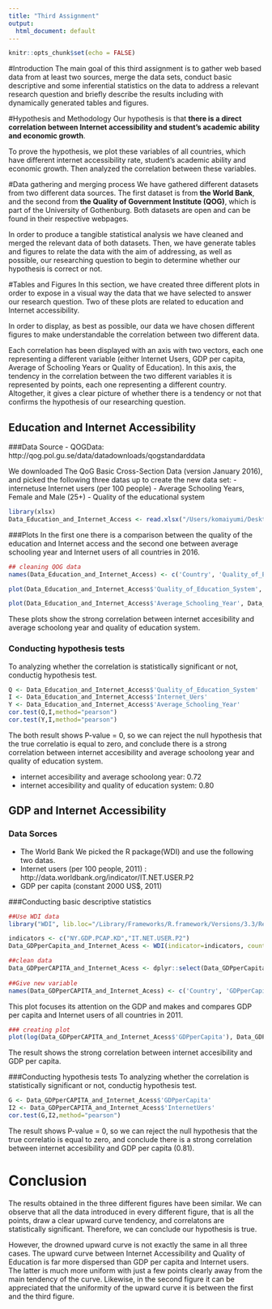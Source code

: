 ```yaml
---
title: "Third Assignment"
output:
  html_document: default
---
```


```r
knitr::opts_chunk$set(echo = FALSE)
```

#Introduction
The main goal of this third assignment is to gather web based data from at least two sources, merge the data sets, conduct basic descriptive and some inferential statistics on the data to address a relevant research question and briefly describe the results including with dynamically generated tables and figures. 

#Hypothesis and Methodology
Our hypothesis is that **there is a direct correlation between Internet accessibility and student's academic ability and economic growth**. 

To prove the hypothesis, we plot these variables of all countries, which have different internet accessibility rate, student's academic ability and economic growth. Then analyzed the correlation between these variables.

#Data gathering and merging process
We have gathered different datasets from two different data sources. The first dataset is from **the World Bank**, and the second from **the Quality of Government Institute (QOG)**, which is part of the University of Gothenburg. Both datasets are open and can be found in their respective webpages.

In order to produce a tangible statistical analysis we have cleaned and merged the relevant data of both datasets. Then, we have generate tables and figures to relate the data with the aim of addressing, as well as possible, our researching question to begin to determine whether our hypothesis is correct or not.

#Tables and Figures 
In this section, we have created three different plots in order to expose in a visual way the data that we have selected to answer our research question. Two of these plots are related to education and Internet accessibility. 

In order to display, as best as possible, our data we have chosen different figures to make understandable the correlation between two different data. 

Each correlation has been displayed with an axis with two vectors, each one representing a different variable (either Internet Users, GDP per capita, Average of Schooling Years or Quality of Education). In this axis, the tendency in the correlation between the two different variables it is represented by points, each one representing a different country. Altogether, it gives a clear picture of whether there is a tendency or not that confirms the hypothesis of our researching question.  


## Education and Internet Accessibility

###Data Source
- QOGData: http://qog.pol.gu.se/data/datadownloads/qogstandarddata

We downloaded The QoG Basic Cross-Section Data (version January 2016), and picked the following three datas up to create the new data set:
 - internetuse Internet users (per 100 people)
 - Average Schooling Years, Female and Male (25+)
 - Quality of the educational system

```r
library(xlsx)
Data_Education_and_Internet_Access <- read.xlsx("/Users/komaiyumi/Desktop/Social Sicence/third_repo/Education and Internet.xlsx",1)
```

###Plots
In the first one there is a comparison between the quality of the education and Internet access and the second one between average schooling year and Internet users of all countries in 2016.

```r
## cleaning QOG data
names(Data_Education_and_Internet_Access) <- c('Country', 'Quality_of_Education_System', 'Average_Schooling_Year','Internet_Uers')

plot(Data_Education_and_Internet_Access$'Quality_of_Education_System', Data_Education_and_Internet_Access$'Internet_Uers', xlab='Quality of education',ylab='Internet Accessibility')

plot(Data_Education_and_Internet_Access$'Average_Schooling_Year', Data_Education_and_Internet_Access$'Internet_Uers', xlab='Average Schooling Year',ylab='Internet Accessibility')
```

These plots show the strong correlation between internet accesibility and average schoolong year and quality of education system.

### Conducting hypothesis tests
To analyzing whether the correlation is statistically significant or not, conductig hypothesis test.
```r
Q <- Data_Education_and_Internet_Access$'Quality_of_Education_System'
I <- Data_Education_and_Internet_Access$'Internet_Uers'
Y <- Data_Education_and_Internet_Access$'Average_Schooling_Year'
cor.test(Q,I,method="pearson")
cor.test(Y,I,method="pearson")
```
The both result shows P-value = 0, so we can reject the null hypothesis that the true correlatio is equal to zero, and conclude there is a strong correlation between internet accesibility and average schoolong year and quality of education system.

- internet accesibility and average schoolong year: 0.72
- internet accesibility and quality of education system: 0.80

## GDP and Internet Accessibility

### Data Sorces
- The World Bank
We picked the R package(WDI) and use the following two datas.
 - Internet users (per 100 people, 2011) :
http://data.worldbank.org/indicator/IT.NET.USER.P2
 - GDP per capita (constant 2000 US$, 2011)

###Conducting basic descriptive statistics
```r
##Use WDI data
library("WDI", lib.loc="/Library/Frameworks/R.framework/Versions/3.3/Resources/library")

indicators <- c("NY.GDP.PCAP.KD","IT.NET.USER.P2")
Data_GDPperCapita_and_Internet_Acess <- WDI(indicator=indicators, country = 'all', start = 2011, end = 2011, extra=FALSE)

##clean data
Data_GDPperCAPITA_and_Internet_Acess <- dplyr::select(Data_GDPperCapita_and_Internet_Acess,country,NY.GDP.PCAP.KD, IT.NET.USER.P2)
　
##Give new variable
names(Data_GDPperCAPITA_and_Internet_Acess) <- c('Country', 'GDPperCapita', 'InternetUers')

```

This plot focuses its attention on the GDP and makes and compares GDP per capita and Internet users of all countries in 2011.
```r
### creating plot
plot(log(Data_GDPperCAPITA_and_Internet_Acess$'GDPperCapita'), Data_GDPperCAPITA_and_Internet_Acess$'InternetUers',xlab='Internet Users',ylab='GDP per Capita')
```

The result shows the strong correlation between internet accesibility and GDP per capita.

###Conducting hypothesis tests
To analyzing whether the correlation is statistically significant or not, conductig hypothesis test.
```r
G <- Data_GDPperCAPITA_and_Internet_Acess$'GDPperCapita'
I2 <- Data_GDPperCAPITA_and_Internet_Acess$'InternetUers'
cor.test(G,I2,method="pearson")
```
The result shows P-value = 0, so we can reject the null hypothesis that the true correlatio is equal to zero, and conclude there is a strong correlation between internet accesibility and GDP per capita (0.81).

# Conclusion
The results obtained in the three different figures have been similar. We can observe that all the data introduced in every different figure, that is all the points, draw a clear upward curve tendency, and correlatons are statistically significant. Therefore, we can conclude our hypothesis is true.

However, the drowned upward curve is not exactly the same in all three cases. The upward curve between Internet Accessibility and Quality of Education is far more dispersed than GDP per capita and Internet users. The latter is much more uniform with just a few points clearly away from the main tendency of the curve.
Likewise, in the second figure it can be appreciated that the uniformity of the upward curve it is between the first and the third figure.